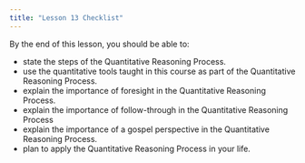 ```yaml
---
title: "Lesson 13 Checklist"
---
```


By the end of this lesson, you should be able to:

* state the steps of the Quantitative Reasoning Process.
* use the quantitative tools taught in this course as part of the Quantitative Reasoning Process.
* explain the importance of foresight in the Quantitative Reasoning Process.
* explain the importance of follow-through in the Quantitative Reasoning Process
* explain the importance of a gospel perspective in the Quantitative Reasoning Process.
* plan to apply the Quantitative Reasoning Process in your life.